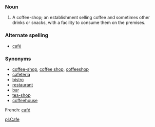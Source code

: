 ===Noun===

#A coffee-shop; an establishment selling coffee and sometimes other drinks or snacks, with a facility to consume them on the premises.

===Alternate spelling===
*[[café]]

===Synonyms===
*[[coffee-shop]], [[coffee shop]], [[coffeeshop]]
*[[cafeteria]]
*[[bistro]]
*[[restaurant]]
*[[bar]]
*[[tea-shop]]
*[[coffeehouse]]


French: [[café]]

[[pl:Cafe]]
